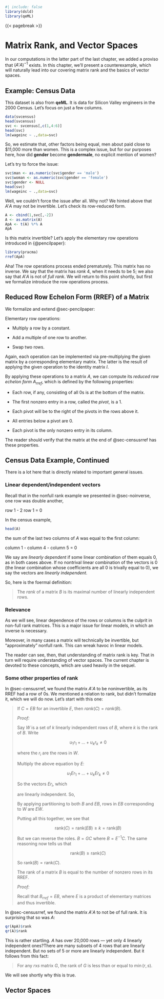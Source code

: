 
```r
#| include: false
library(dsld)
library(qeML)
```

{{< pagebreak >}}

# Matrix Rank, and Vector Spaces 

In our computations in the latter part of the last chapter, we added a
proviso that $(A'A)^{-1}$ exists. In this chapter, we'll present a
counterexample, which will naturally lead into our covering matrix rank and
the basics of vector spaces.

## Example: Census Data{#sec-censusrref}

This dataset is also from **qeML**. It is data for Silicon Valley
engineers in the 2000 Census. Let's focus on just a few columns.

```r
data(svcensus) 
head(svcensus) 
svc <- svcensus[,c(1,4:6)] 
head(svc) 
lm(wageinc ~ .,data=svc) 
```

So, we estimate that, other factors being equal, men about paid close to
\$11,000 more than women. This is a complex issue, but for our purposes
here, how did **gender** become **gendermale**, no explicit mention of
women?

Let's try to force the issue:

```r
svc$man <- as.numeric(svc$gender == 'male')
svc$woman <- as.numeric(svc$gender == 'female')
svc$gender <- NULL
head(svc)
lm(wageinc ~ .,data=svc)
```

Well, we couldn't force the issue after all. Why not? We hinted above
that $A' A$ may not be invertible. Let's check its row-reduced form.

```r
A <- cbind(1,svc[,-2])
A <- as.matrix(A)
ApA <- t(A) %*% A
ApA
```

Is this matrix invertible? Let's apply the elementary row operations
introduced in {@pencilpaper}:

```r
library(pracma)
rref(ApA) 
```

Aha! The row operations process ended prematurely. This matrix has no
inverse. We say that the matrix has *rank* 4, when it needs to be 5;
we also say that $A'A$ is not of *full rank*. We will return to this
point shortly, but first we formalize introduce the row operations
process.

## Reduced Row Echelon Form (RREF) of a Matrix

We formalize and extend @sec-pencilpaper:

Elementary row operations:

* Multiply a row by a constant.

* Add a multiple of one row to another.

* Swap two rows.

Again, each operation can be implemented via pre-multiplying the given
matrix by a corresponding elementary matrix. The latter is the result of
applying the given operation to the identity matrix $I$.

By applying these operations to a matrix $A$, we can compute its
*reduced row echelon form* $A_{rref}$, which is defined by the following
properties:

* Each row, if any, consisting of all 0s is at the bottom of the matrix.

* The first nonzero entry in a row, called the *pivot*, is a 1.

* Each pivot will be to the right of the pivots in the rows above it.

* All entries below a pivot are 0.

* Each pivot is the only nonzero entry in its column.

The reader should verify that the matrix at the end of 
@sec-censusrref has these properties.

## Census Data Example, Continued

There is a lot here that is directly related to important general
issues.

### Linear dependent/independent vectors

Recall that in the nonfull rank example we presented in @sec-noinverse,
one row was double another, 

row 1 - 2 row 1 = 0

In the census example,

```r
head(A)
```

the sum of the last two columns of $A$ was equal to the first column:

column 1 - column 4 - column 5 = 0

We say are *linearly dependent* if some linear combination of them
equals 0, as in both cases above. If no nontrival linear combination of
the vectors is 0 (the linear combination whose coefficients are all 0 is
trivally equal to 0), we say the vectors are *linearly independent*.

So, here is the foermal definition:

<blockquote>

The *rank* of a matrix $B$ is its maximal number of linearly independent 
rows.

</blockquote>

### Relevance

As we will see, linear dependence of the rows or columns is the culprit
in non-full rank matrices. This is a major issue for linear models, in
which an inverse is necessary. 

Moreover, in many cases a matrix will technically be invertible, but
"approximately" nonfull rank. This can wreak havoc in linear models.

The reader can see, then, that understanding of matrix rank is key. That
in turn will require understanding of vector spaces. The current chapter is
devoted to these concepts, which are used heavily in the sequel.

### Some other properties of rank

In @sec-censusrref, we found the matrix $A'A$ to be noninvertible, as
its RREF had a row of 0s. We mentioned a relation to rank, but didn't
formalize it, which we will do now. Let's start with this one:

<blockquote>

If $C = EB$ for an invertible $E$, then $rank(C) = rank(B)$.

*Proof:*

Say $W$ is a set of $k$ linearly independent rows of $B$, where $k$ is
the rank of $B$. Write

$$
u_1 r_1 + ... + u_k r_k \neq 0
$$

where the $r_i$ are the rows in $W$.

Multiply the above equation by $E$:

$$
u_1 Er_1 + ... + u_k Er_k \neq 0
$$

So the vectors $Er_i$, which 

are linearly independent. So, 

By applying partitioning to both $B$ and $EB$,
rows in $EB$ corresponding to $W$ are $EW$.

Putting all this together, we see that 

$$
\textrm{rank}(C) = \textrm{rank}(EB) \geq k = \textrm{rank}(B)
$$

But we can reverse the roles. $B = GC$ where $B = E^{-1}C$. The same
reasoning now tells us that 

$$
\textrm{rank}(B) \geq \textrm{rank}(C)
$$

So $\textrm{rank}(B) = \textrm{rank}(C)$.


</blockquotek

This leads to another property:

<blockquote>

The rank of a matrix $B$ is equal to the number of nonzero rows in its
RREF.

*Proof:*

Recall that $B_{rref} = EB$, where $E$ is a product of elementary
matrices and thus invertible. 


</blockquote>

In @sec-censusrref, we found the matrix $A'A$ to not be of full rank.
It is surprising that so was $A$:

```r
qr(ApA)$rank
qr(A)$rank
```

This is rather startling. $A$ has over 20,000 rows --- yet only 4
linearly independent ones?[There are many subsets of 4 rows that are
linearly independent. But no sets of 5 or more are linearly independent.
]{.column-margin} But it follows from this fact:

<blockquote>

For any $r \textrm{x} s$ matrix $G$, the rank of $G$ is less than or equal to 
$\min(r,s)$.

</blockquote>

We will see shortly why this is true.

## Vector Spaces



